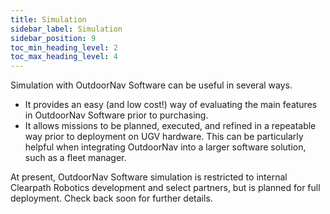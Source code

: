 ```yaml
---
title: Simulation
sidebar_label: Simulation
sidebar_position: 9
toc_min_heading_level: 2
toc_max_heading_level: 4
---
```


Simulation with OutdoorNav Software can be useful in several ways.

- It provides an easy (and low cost!) way of evaluating the main
  features in OutdoorNav Software prior to purchasing.
- It allows missions to be planned, executed, and refined in a
  repeatable way prior to deployment on UGV hardware. This can be
  particularly helpful when integrating OutdoorNav into a larger
  software solution, such as a fleet manager.

At present, OutdoorNav Software simulation is restricted to internal
Clearpath Robotics development and select partners, but is planned for
full deployment. Check back soon for further details.
